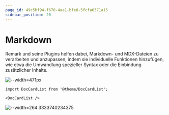 ```yaml
---
page_id: 49c5bf94-f670-4aa1-bfe8-5fcfa6371a15
sidebar_position: 20
---
```


# Markdown

Remark und seine Plugins helfen dabei, Markdown- und MDX-Dateien zu verarbeiten und anzupassen, indem sie individuelle Funktionen hinzufügen, wie etwa die Umwandlung spezieller Syntax oder die Einbindung zusätzlicher Inhalte.

![--width=471px](./images/street-food.jpg)

```mdx-code-block
import DocCardList from '@theme/DocCardList';

<DocCardList />
```

![--width=264.3333740234375](./images/lofoten.jpg)